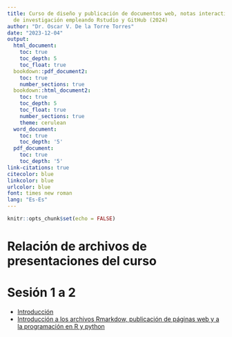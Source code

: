 ```yaml
---
title: Curso de diseño y publicación de documentos web, notas interactivas y resultados
  de investigación empleando Rstudio y GitHub (2024)
author: "Dr. Oscar V. De la Torre Torres"
date: "2023-12-04"
output:
  html_document:
    toc: true
    toc_depth: 5
    toc_float: true
  bookdown::pdf_document2:
    toc: true
    number_sections: true
  bookdown::html_document2:
    toc: true
    toc_depth: 5
    toc_float: true
    number_sections: true
    theme: cerulean
  word_document:
    toc: true
    toc_depth: '5'
  pdf_document:
    toc: true
    toc_depth: '5'
link-citations: true
citecolor: blue
linkcolor: blue
urlcolor: blue
font: times new roman
lang: "Es-Es"
---
```


```r
knitr::opts_chunk$set(echo = FALSE)
```

# Relación de archivos de presentaciones del curso

# Sesión 1 a 2

- [Introducción](https://oscarvdelatorretorres.github.io/cursos/cursoR2024/presentaciones/00introduccion/)
- [Introducción a los archivos Rmarkdow, publicación de páginas web y a la programación en R y python](https://oscarvdelatorretorres.github.io/cursos/cursoR2024/presentaciones/01RMarkdown/)